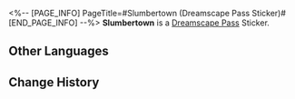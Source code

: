 <%-- [PAGE_INFO]
PageTitle=#Slumbertown (Dreamscape Pass Sticker)#
[END_PAGE_INFO] --%>
{{Stub|Location information}}
{{Item Infobox
|title       = Slumbertown
|id          = 223808
|image       = Dreamscape Pass Sticker Slumbertown.png{{subst:void|<!--$UPLOAD:<<SpriteOutput/TravelBrochure/StickFigures/223808.png>-<Dreamscape Pass Sticker Slumbertown.png>-<Item Icons>>-->}}
|type        = Dreamscape Pass Sticker
|type2       = The Last Tycoon Stickers
|invCategory = 
|rarity      = 4
|effect      = 
|description = Digital stickers that can be used to decorate the pages of the Dreamtour Handbook. They come in many different styles.
|source1     = [[Investigate the twisted spiral in Dreamflux Reef]]
}}
{{Description|In the domain of dreams, chaos and disorder are reality.}}
'''Slumbertown''' is a [[Dreamscape Pass]] Sticker.

==Other Languages==
{{Other Languages
|en   = Slumbertown
|zhs  = 睡城
|zht  = 睡城
|ja   = 眠れる街
|ko   = 수면의 도시
|es   = Duermeburgo
|fr   = Bourg-Repos
|ru   = Спальный район
|th   = เมืองนิทรา
|vi   = Thành Phố Ngủ Mê
|de   = Schlummerstadt
|id   = Slumbertown
|pt   = Cidade Adormecida
}}

==Change History==
{{Change History|2.2}}